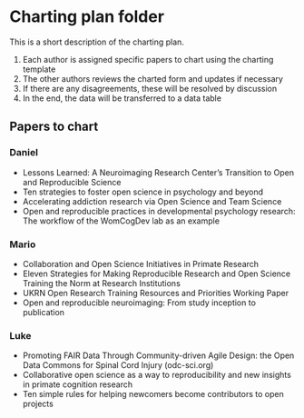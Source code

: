 # Charting plan folder

This is a short description of the charting plan.

1.  Each author is assigned specific papers to chart using the charting template
2.  The other authors reviews the charted form and updates if necessary
3.  If there are any disagreements, these will be resolved by discussion
4.  In the end, the data will be transferred to a data table

## Papers to chart

### Daniel

-   Lessons Learned: A Neuroimaging Research Center's Transition to Open and Reproducible Science
-   Ten strategies to foster open science in psychology and beyond
-   Accelerating addiction research via Open Science and Team Science
-   Open and reproducible practices in developmental psychology research: The workflow of the WomCogDev lab as an example

### Mario

-   Collaboration and Open Science Initiatives in Primate Research
-   Eleven Strategies for Making Reproducible Research and Open Science Training the Norm at Research Institutions
-   UKRN Open Research Training Resources and Priorities Working Paper
-   Open and reproducible neuroimaging: From study inception to publication

### Luke

-   Promoting FAIR Data Through Community-driven Agile Design: the Open Data Commons for Spinal Cord Injury (odc-sci.org)
-   Collaborative open science as a way to reproducibility and new insights in primate cognition research
-   Ten simple rules for helping newcomers become contributors to open projects

